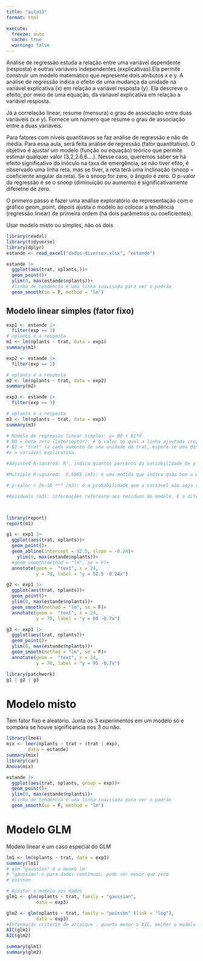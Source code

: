 ```yaml
---
title: "aula13"
format: html

execute: 
  freeze: auto
  cache: true
  warning: false
---
```


Análise de regressão estuda a relação entre uma variável dependente (resposta) e outras variáveis independentes (explicativas).Ela permite construir um modelo matemático que represente dois atributos x e y. A análise de regressão indica o efeito de uma mudança da unidade na variável explicativa (x) em relação a variável resposta (y). Ela descreve o efeito, por meio de uma equação, da variável explicativa em relação a variável resposta.

Já a correlação linear, resume (mensura) o grau de associação entre duas variáveis (x e y). Fornece um número que resume o grau de associação entre a duas variáveis.

Para fatores com níveis quantitavos se faz análise de regressão e não de média. Para essa aula, será feita análise de regressão (fator quantitativo). O objetivo é ajustar um modelo (função ou equação) teórico que permite estimar qualquer valor (3,2,2.6,6....). Nesse caso, queremos saber se há efeito significativo do inóculo na taxa de emergência, se não tiver efito, é observado uma linha reta, mas se tiver, a reta terá uma inclinação (snoop = coeficiente angular da reta). Se o snoop for zero, o ângulo é zero. O p-valor da regressão é se o snoop (diminuição ou aumento) é significativamente diferetne de zero.

O primeiro passo é fazer uma análise exploratório de representação com o gráfico geom_point, depois ajusta o modelo ao colocar a tendência (regressão linear) de primeira ordem (há dois parâmetros ou coeficientes).

Usar modelo misto ou simples, não os dois

```r
library(readxl)
library(tidyverse)
library(dplyr)
estande <- read_excel("dados-diversos.xlsx", "estande")

estande |> 
  ggplot(aes(trat, nplants,))+
  geom_point()+
  ylim(0, max(estande$nplants))+
  #linha de tendência é uma linha suavisada para ver o padrão
  geom_smooth(se = F, method = "lm")
```

## Modelo linear simples (fator fixo)

```r
exp1 <- estande |> 
  filter(exp == 1)
# nplants é a resposta
m1 <- lm(nplants ~ trat, data = exp1)
summary(m1)

exp2 <- estande |> 
  filter(exp == 2)

# nplants é a resposta
m2 <- lm(nplants ~ trat, data = exp2)
summary(m2)

exp3 <- estande |> 
  filter(exp == 3)

# nplants é a resposta
m3 <- lm(nplants ~ trat, data = exp3)
summary(m3)

# Modelo de regressão linear simples: y= B0 + B1*X
# B0 = beta zero (interceptor): é o valor no qual a linha ajsutada cruza o eixo Y. Interpretação: é o valor médio de resposta quando todas as variáveis explicativas são definidas como zero.No m3, se o trat (número de inóculos) for igual a zero, o valor médio seria 95.7500.
# B1 = "trat" (a cada aumento de uma unidade do trat, espera-se uma diminuição média de -0.7634 (m3) no número de plantas (nplants))
#x = variável explicativa

#Adjusted R-squared: R², indica quantos porcento da variabilidade de y está sendo explicada por x.

#Multiple R-squared:  0.6085 (m3): é uma medida que indica quão bem o medelo prevê os dados observados.

# p-valor < 2e-16 *** (m3): é a probabilidade que a variável não seja relevante para o modelo. Quanto mais asterísticos presentes ao lado do efeito estimado, maior o nível de confiança com o que podemos afirmar que o efeito não é nulo. Ou seja, se o p-valor for menor que 0.05 a variável é significativa para o modelo, ou seja, as alterações na variável explicativa influenciam nas alterações da variável resposta. Se o p-valor for >0.05, sugere que as mudanças na variável explicativa não estão associadas as mudanças na variável resposta.

#Residuals (m3): informações referente aos resíduos do modelo. É a diferença do valor previsto e o valor real.



library(report)
report(m1)

g1 <- exp1 |> 
  ggplot(aes(trat, nplants))+
  geom_point()+
  geom_abline(intercept = 52.5, slope = -0.24)+
    ylim(0, max(estande$nplants))+
  #geom_smooth(method = "lm", se = F)+
  annotate(geom =  "text", x = 24,
           y = 70, label = "y = 52.5 -0.24x")

g2 <- exp1 |> 
  ggplot(aes(trat, nplants))+
  geom_point()+
  ylim(0, max(estande$nplants))+
  geom_smooth(method = "lm", se = F)+
  annotate(geom =  "text", x = 24,
           y = 70, label = "y = 60 -0.7x")

g3 <- exp1 |> 
  ggplot(aes(trat, nplants))+
  geom_point()+
  ylim(0, max(estande$nplants))+
  geom_smooth(method = "lm", se = F)+
  annotate(geom =  "text", x = 24,
           y = 70, label = "y = 95 -0.7x")

library(patchwork)
g1 | g2 | g3

```

# Modelo misto

Tem fator fixo e aleatório. Junta os 3 experimentos em um modelo só e compara se houve significancia nos 3 ou não.

```r
library(lme4)
mix <- lmer(nplants ~ trat + (trat | exp),
        data = estande)
summary(mix)
library(car)
Anova(mix)

```

```r
estande |> 
  ggplot(aes(trat, nplants, group = exp))+
  geom_point()+
  ylim(0, max(estande$nplants))+
  #linha de tendência é uma linha suavisada para ver o padrão
  geom_smooth(se = F, method = "lm")
```

# Modelo GLM

Modelo linear é um caso especial do GLM

```r
lm1 <- lm(nplants ~ trat, data = exp3)
summary(lm1)
# glm "gaussian" é o mesmo lm
# "gaussian" é para dados contínuos, pode ser menor que zero
# poisson

# Ajustar o modelo aos dados
glm1 <- glm(nplants ~ trat, family = "gaussian",
           data = exp3)

glm2 <- glm(nplants ~ trat, family = "poisson" (link = "log"),
           data = exp3)
#Informação critério de arcaique - quanto menor o AIC, melhor o modelo
AIC(glm1)
AIC(glm2)

summary(glm1)
summary(glm2)
```
